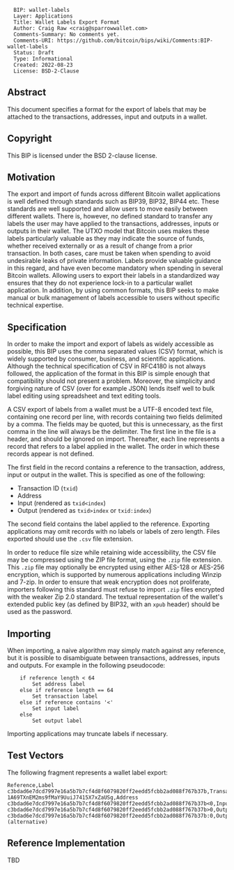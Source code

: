 <pre>
  BIP: wallet-labels
  Layer: Applications
  Title: Wallet Labels Export Format
  Author: Craig Raw <craig@sparrowwallet.com>
  Comments-Summary: No comments yet.
  Comments-URI: https://github.com/bitcoin/bips/wiki/Comments:BIP-wallet-labels
  Status: Draft
  Type: Informational
  Created: 2022-08-23
  License: BSD-2-Clause
</pre>

==Abstract==

This document specifies a format for the export of labels that may be attached to the transactions, addresses, input and outputs in a wallet.

==Copyright==

This BIP is licensed under the BSD 2-clause license.

==Motivation==

The export and import of funds across different Bitcoin wallet applications is well defined through standards such as BIP39, BIP32, BIP44 etc.
These standards are well supported and allow users to move easily between different wallets.
There is, however, no defined standard to transfer any labels the user may have applied to the transactions, addresses, inputs or outputs in their wallet.
The UTXO model that Bitcoin uses makes these labels particularly valuable as they may indicate the source of funds, whether received externally or as a result of change from a prior transaction.
In both cases, care must be taken when spending to avoid undesirable leaks of private information.
Labels provide valuable guidance in this regard, and have even become mandatory when spending in several Bitcoin wallets.
Allowing users to export their labels in a standardized way ensures that they do not experience lock-in to a particular wallet application.
In addition, by using common formats, this BIP seeks to make manual or bulk management of labels accessible to users without specific technical expertise.

==Specification==

In order to make the import and export of labels as widely accessible as possible, this BIP uses the comma separated values (CSV) format, which is widely supported by consumer, business, and scientific applications.
Although the technical specification of CSV in RFC4180 is not always followed, the application of the format in this BIP is simple enough that compatibility should not present a problem.
Moreover, the simplicity and forgiving nature of CSV (over for example JSON) lends itself well to bulk label editing using spreadsheet and text editing tools. 

A CSV export of labels from a wallet must be a UTF-8 encoded text file, containing one record per line, with records containing two fields delimited by a comma.
The fields may be quoted, but this is unnecessary, as the first comma in the line will always be the delimiter.
The first line in the file is a header, and should be ignored on import.
Thereafter, each line represents a record that refers to a label applied in the wallet.
The order in which these records appear is not defined.

The first field in the record contains a reference to the transaction, address, input or output in the wallet.
This is specified as one of the following:
* Transaction ID (<tt>txid</tt>)
* Address
* Input (rendered as <tt>txid<index</tt>)
* Output (rendered as <tt>txid>index</tt> or <tt>txid:index</tt>)

The second field contains the label applied to the reference. 
Exporting applications may omit records with no labels or labels of zero length.
Files exported should use the <tt>.csv</tt> file extension.

In order to reduce file size while retaining wide accessibility, the CSV file may be compressed using the ZIP file format, using the <tt>.zip</tt> file extension.
This <tt>.zip</tt> file may optionally be encrypted using either AES-128 or AES-256 encryption, which is supported by numerous applications including Winzip and 7-zip. 
In order to ensure that weak encryption does not proliferate, importers following this standard must refuse to import <tt>.zip</tt> files encrypted with the weaker Zip 2.0 standard.
The textual representation of the wallet's extended public key (as defined by BIP32, with an <tt>xpub</tt> header) should be used as the password.

==Importing==

When importing, a naive algorithm may simply match against any reference, but it is possible to disambiguate between transactions, addresses, inputs and outputs. 
For example in the following pseudocode:
<pre>
	if reference length < 64
		Set address label
	else if reference length == 64
		Set transaction label
	else if reference contains '<'
		Set input label
	else
		Set output label
</pre>

Importing applications may truncate labels if necessary.

==Test Vectors==

The following fragment represents a wallet label export:
<pre>
Reference,Label
c3bdad6e7dcd7997e16a5b7b7cf4d8f6079820ff2eedd5fcbb2ad088f767b37b‎,Transaction
1A69TXnEM2ms9fMaY9UuiJ7415X7xZaUSg,Address
c3bdad6e7dcd7997e16a5b7b7cf4d8f6079820ff2eedd5fcbb2ad088f767b37b‎<0,Input
c3bdad6e7dcd7997e16a5b7b7cf4d8f6079820ff2eedd5fcbb2ad088f767b37b‎>0,Output
c3bdad6e7dcd7997e16a5b7b7cf4d8f6079820ff2eedd5fcbb2ad088f767b37b‎:0,Output (alternative)
</pre>

==Reference Implementation==

TBD
